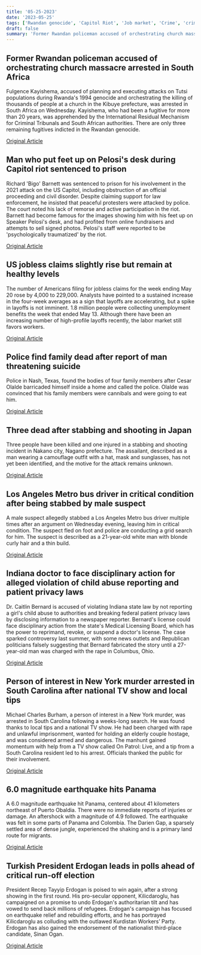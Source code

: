 ```yaml
---
title: '05-25-2023'
date: '2023-05-25'
tags: ['Rwandan genocide', 'Capitol Riot', 'Job market', 'Crime', 'crime', 'Medical Ethics', 'Earthquake', 'Politics']
draft: false
summary: 'Former Rwandan policeman accused of orchestrating church massacre arrested in South Africa...'
---
```


## Former Rwandan policeman accused of orchestrating church massacre arrested in South Africa
Fulgence Kayishema, accused of planning and executing attacks on Tutsi populations during Rwanda's 1994 genocide and orchestrating the killing of thousands of people at a church in the Kibuye prefecture, was arrested in South Africa on Wednesday. Kayishema, who had been a fugitive for more than 20 years, was apprehended by the International Residual Mechanism for Criminal Tribunals and South African authorities. There are only three remaining fugitives indicted in the Rwandan genocide.

[Original Article](https://abcnews.go.com/International/fulgence-kayishema-wanted-rwandan-genocide-suspect-arrested/story?id=99594465)

## Man who put feet up on Pelosi's desk during Capitol riot sentenced to prison
Richard 'Bigo' Barnett was sentenced to prison for his involvement in the 2021 attack on the US Capitol, including obstruction of an official proceeding and civil disorder. Despite claiming support for law enforcement, he insisted that peaceful protesters were attacked by police. The court noted his lack of remorse and active participation in the riot. Barnett had become famous for the images showing him with his feet up on Speaker Pelosi's desk, and had profited from online fundraisers and attempts to sell signed photos. Pelosi's staff were reported to be 'psychologically traumatized' by the riot.

[Original Article](https://abcnews.go.com/US/jan-6-rioter-pelosis-office-chided-judge-sentencing/story?id=99584693)

## US jobless claims slightly rise but remain at healthy levels
The number of Americans filing for jobless claims for the week ending May 20 rose by 4,000 to 229,000. Analysts have pointed to a sustained increase in the four-week averages as a sign that layoffs are accelerating, but a spike in layoffs is not imminent. 1.8 million people were collecting unemployment benefits the week that ended May 13. Although there have been an increasing number of high-profile layoffs recently, the labor market still favors workers.

[Original Article](https://abcnews.go.com/Business/wireStory/americans-apply-jobless-benefits-labor-market-remains-tight-99598544)

## Police find family dead after report of man threatening suicide
Police in Nash, Texas, found the bodies of four family members after Cesar Olalde barricaded himself inside a home and called the police. Olalde was convinced that his family members were cannibals and were going to eat him.

[Original Article](https://abcnews.go.com/US/wireStory/east-texas-teenager-charged-murder-killings-parents-siblings-99599216)

## Three dead after stabbing and shooting in Japan
Three people have been killed and one injured in a stabbing and shooting incident in Nakano city, Nagano prefecture. The assailant, described as a man wearing a camouflage outfit with a hat, mask and sunglasses, has not yet been identified, and the motive for the attack remains unknown.

[Original Article](https://abcnews.go.com/International/wireStory/4-injured-man-carrying-rifle-knife-central-japan-99594457)

## Los Angeles Metro bus driver in critical condition after being stabbed by male suspect
A male suspect allegedly stabbed a Los Angeles Metro bus driver multiple times after an argument on Wednesday evening, leaving him in critical condition. The suspect fled on foot and police are conducting a grid search for him. The suspect is described as a 21-year-old white man with blonde curly hair and a thin build.

[Original Article](https://abcnews.go.com/US/la-bus-driver-stabbed-heinous-act-suspect-flees/story?id=99592505)

## Indiana doctor to face disciplinary action for alleged violation of child abuse reporting and patient privacy laws
Dr. Caitlin Bernard is accused of violating Indiana state law by not reporting a girl's child abuse to authorities and breaking federal patient privacy laws by disclosing information to a newspaper reporter. Bernard's license could face disciplinary action from the state's Medical Licensing Board, which has the power to reprimand, revoke, or suspend a doctor's license. The case sparked controversy last summer, with some news outlets and Republican politicians falsely suggesting that Bernard fabricated the story until a 27-year-old man was charged with the rape in Columbus, Ohio.

[Original Article](https://abcnews.go.com/Health/wireStory/indiana-doctor-faces-discipline-hearing-10-year-ohio-99592779)

## Person of interest in New York murder arrested in South Carolina after national TV show and local tips
Michael Charles Burham, a person of interest in a New York murder, was arrested in South Carolina following a weeks-long search. He was found thanks to local tips and a national TV show. He had been charged with rape and unlawful imprisonment, wanted for holding an elderly couple hostage, and was considered armed and dangerous. The manhunt gained momentum with help from a TV show called On Patrol: Live, and a tip from a South Carolina resident led to his arrest. Officials thanked the public for their involvement.

[Original Article](https://abcnews.go.com/US/person-interest-murder-arrested-after-televised-pleas-lead/story?id=99593981)

## 6.0 magnitude earthquake hits Panama
A 6.0 magnitude earthquake hit Panama, centered about 41 kilometers northeast of Puerto Obaldia. There were no immediate reports of injuries or damage. An aftershock with a magnitude of 4.9 followed. The earthquake was felt in some parts of Panama and Colombia. The Darien Gap, a sparsely settled area of dense jungle, experienced the shaking and is a primary land route for migrants.

[Original Article](https://abcnews.go.com/International/wireStory/strong-magnitude-66-earthquake-strikes-caribbean-off-border-99590674)

## Turkish President Erdogan leads in polls ahead of critical run-off election
President Recep Tayyip Erdogan is poised to win again, after a strong showing in the first round. His pro-secular opponent, Kilicdaroglu, has campaigned on a promise to undo Erdogan's authoritarian tilt and has vowed to send back millions of refugees. Erdogan's campaign has focused on earthquake relief and rebuilding efforts, and he has portrayed Kilicdaroglu as colluding with the outlawed Kurdistan Workers’ Party. Erdogan has also gained the endorsement of the nationalist third-place candidate, Sinan Ogan.

[Original Article](https://abcnews.go.com/International/wireStory/turkish-voters-weigh-final-decision-president-visions-future-99593324)
